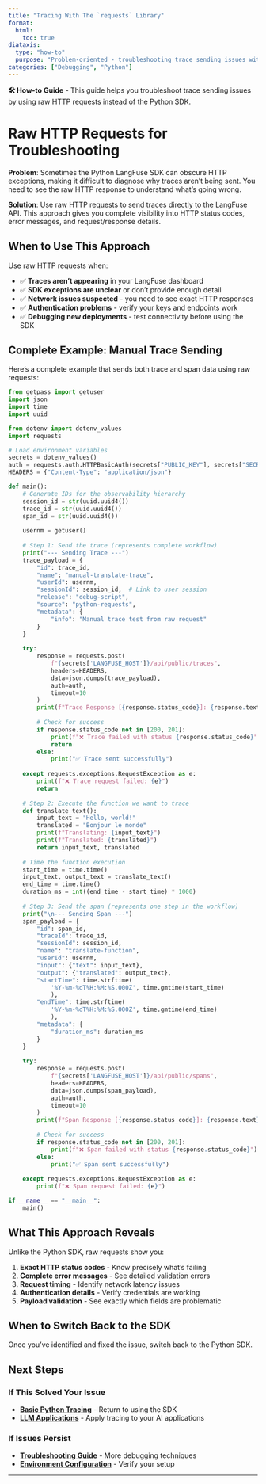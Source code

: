 ```yaml
---
title: "Tracing With The `requests` Library"
format:
  html:
    toc: true
diataxis:
  type: "how-to"
  purpose: "Problem-oriented - troubleshooting trace sending issues with raw HTTP requests"
categories: ["Debugging", "Python"]
---
```


::: {.callout-note icon="false"}
**🛠️ How-to Guide** - This guide helps you troubleshoot trace sending issues by using raw HTTP requests instead of the Python SDK.
:::

# Raw HTTP Requests for Troubleshooting

**Problem**: Sometimes the Python LangFuse SDK can obscure HTTP exceptions, making it difficult to diagnose why traces aren't being sent. You need to see the raw HTTP response to understand what's going wrong.

**Solution**: Use raw HTTP requests to send traces directly to the LangFuse API. This approach gives you complete visibility into HTTP status codes, error messages, and request/response details.

## When to Use This Approach

Use raw HTTP requests when:

- ✅ **Traces aren't appearing** in your LangFuse dashboard
- ✅ **SDK exceptions are unclear** or don't provide enough detail
- ✅ **Network issues suspected** - you need to see exact HTTP responses
- ✅ **Authentication problems** - verify your keys and endpoints work
- ✅ **Debugging new deployments** - test connectivity before using the SDK


## Complete Example: Manual Trace Sending

Here's a complete example that sends both trace and span data using raw requests:

```python
from getpass import getuser
import json
import time
import uuid

from dotenv import dotenv_values
import requests

# Load environment variables
secrets = dotenv_values()
auth = requests.auth.HTTPBasicAuth(secrets["PUBLIC_KEY"], secrets["SECRET_KEY"])
HEADERS = {"Content-Type": "application/json"}

def main():
    # Generate IDs for the observability hierarchy
    session_id = str(uuid.uuid4())
    trace_id = str(uuid.uuid4())
    span_id = str(uuid.uuid4())
    
    usernm = getuser()
    
    # Step 1: Send the trace (represents complete workflow)
    print("--- Sending Trace ---")
    trace_payload = {
        "id": trace_id,
        "name": "manual-translate-trace",
        "userId": usernm,
        "sessionId": session_id,  # Link to user session
        "release": "debug-script",
        "source": "python-requests",
        "metadata": {
            "info": "Manual trace test from raw request"
        }
    }
    
    try:
        response = requests.post(
            f"{secrets['LANGFUSE_HOST']}/api/public/traces",
            headers=HEADERS,
            data=json.dumps(trace_payload),
            auth=auth,
            timeout=10
        )
        print(f"Trace Response [{response.status_code}]: {response.text}")
        
        # Check for success
        if response.status_code not in [200, 201]:
            print(f"❌ Trace failed with status {response.status_code}")
            return
        else:
            print("✅ Trace sent successfully")
            
    except requests.exceptions.RequestException as e:
        print(f"❌ Trace request failed: {e}")
        return
    
    # Step 2: Execute the function we want to trace
    def translate_text():
        input_text = "Hello, world!"
        translated = "Bonjour le monde"
        print(f"Translating: {input_text}")
        print(f"Translated: {translated}")
        return input_text, translated
    
    # Time the function execution
    start_time = time.time()
    input_text, output_text = translate_text()
    end_time = time.time()
    duration_ms = int((end_time - start_time) * 1000)
    
    # Step 3: Send the span (represents one step in the workflow)
    print("\n--- Sending Span ---")
    span_payload = {
        "id": span_id,
        "traceId": trace_id,
        "sessionId": session_id,
        "name": "translate-function",
        "userId": usernm,
        "input": {"text": input_text},
        "output": {"translated": output_text},
        "startTime": time.strftime(
            '%Y-%m-%dT%H:%M:%S.000Z', time.gmtime(start_time)
            ),
        "endTime": time.strftime(
            '%Y-%m-%dT%H:%M:%S.000Z', time.gmtime(end_time)
            ),
        "metadata": {
            "duration_ms": duration_ms
        }
    }
    
    try:
        response = requests.post(
            f"{secrets['LANGFUSE_HOST']}/api/public/spans",
            headers=HEADERS,
            data=json.dumps(span_payload),
            auth=auth,
            timeout=10
        )
        print(f"Span Response [{response.status_code}]: {response.text}")
        
        # Check for success
        if response.status_code not in [200, 201]:
            print(f"❌ Span failed with status {response.status_code}")
        else:
            print("✅ Span sent successfully")
            
    except requests.exceptions.RequestException as e:
        print(f"❌ Span request failed: {e}")

if __name__ == "__main__":
    main()

```

## What This Approach Reveals

Unlike the Python SDK, raw requests show you:

1. **Exact HTTP status codes** - Know precisely what's failing
2. **Complete error messages** - See detailed validation errors  
3. **Request timing** - Identify network latency issues
4. **Authentication details** - Verify credentials are working
5. **Payload validation** - See exactly which fields are problematic

## When to Switch Back to the SDK

Once you've identified and fixed the issue, switch back to the Python SDK.

## Next Steps

### **If This Solved Your Issue**
- **[Basic Python Tracing](../tutorials/basic.qmd)** - Return to using the SDK
- **[LLM Applications](llm.qmd)** - Apply tracing to your AI applications

### **If Issues Persist**
- **[Troubleshooting Guide](troubleshooting.qmd)** - More debugging techniques
- **[Environment Configuration](config.qmd)** - Verify your setup

---

